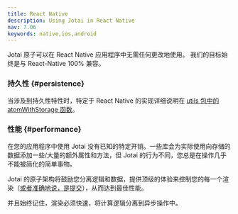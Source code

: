 ```yaml
---
title: React Native
description: Using Jotai in React Native
nav: 7.06
keywords: native,ios,android
---
```


Jotai 原子可以在 React Native 应用程序中无需任何更改地使用。
我们的目标始终是与 React-Native 100% 兼容。

### 持久性 {#persistence}

当涉及到持久性特性时，特定于 React Native 的实现详细说明在 [utils 包中的 atomWithStorage 函数](../utilities/storage.mdx)。

### 性能 {#performance}

在您的应用程序中使用 Jotai 没有已知的特定开销。一些库会为实际使用向存储的数据添加一些/大量的额外属性和方法，但 Jotai 的行为不同，您总是在操作几乎不能被简化的简单事物。

Jotai 的原子架构将鼓励您分离逻辑和数据，提供顶级的体验来控制您的每一个渲染（[或者准确地说，是提交](https://legacy.reactjs.org/blog/2018/09/10/introducing-the-react-profiler.html#browsing-commits)），从而达到最佳性能。

并且始终记住，渲染必须快速，将计算逻辑分离到异步操作中。
